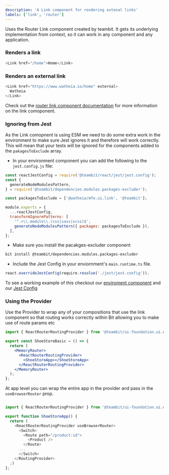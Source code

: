 ```yaml
---
description: 'A Link component for rendering extenal links'
labels: ['link', 'router']
---
```



Uses the Router Link component created by teambit. It gets its underlying implementation from context, so it can work in any component and any application.

### Renders a link

```js live
<Link href="/home">Home</Link>
```

### Renders an external link

```js live
<Link href="https://www.watheia.io/home" external>
  Watheia
</Link>
```

Check out the [router link component documentation](https://bit.dev/watheia/base-ui/navigator/link) for more information on the link comoponent.

### Ignoring from Jest

As the Link comopnent is using ESM we need to do some extra work in the environment to make sure Jest ignores it and therefore will work correctly. This will mean that your tests will be ignored for the components added to the `pakagesToExclude` array.

- In your environment component you can add the following to the `jest.config.js` file:

```js
const reactJestConfig = require('@teambit/react/jest/jest.config');
const {
  generateNodeModulesPattern,
} = require('@teambit/dependencies.modules.packages-excluder');

const packagesToExclude = ['@watheia/mfe.ui.link', '@teambit'];

module.exports = {
  ...reactJestConfig,
  transformIgnorePatterns: [
    '^.+\\.module\\.(css|sass|scss)$',
    generateNodeModulesPattern({ packages: packagesToExclude }),
  ],
};
```

- Make sure you install the pacakges-excluder component

```bash
bit install @teambit/dependencies.modules.packages-excluder
```

- Include the Jest Config in your enviornment's `main.runtime.ts` file.

```js
react.overrideJestConfig(require.resolve('./jest/jest.config')),
```

To see a working example of this checkout our [enviroment component](https://bit.dev/learn-bit-react/base-ui/env/learn-bit-react/~code/learn-bit-react.main.runtime.ts) and our [Jest Config](https://bit.dev/learn-bit-react/base-ui/env/learn-bit-react/~code/jest/jest.config.js)

### Using the Provider

Use the Provider to wrap any of your compositions that use the link component so that routing works correctly within Bit allowing you to make use of route params etc

```jsx
import { ReactRouterRoutingProvider } from '@teambit/ui-foundation.ui.navigation.react-router.routing-adapter';

export const ShoeStoreBasic = () => {
  return (
    <MemoryRouter>
      <ReactRouterRoutingProvider>
        <ShoeStoreApp></ShoeStoreApp>
      </ReactRouterRoutingProvider>
    </MemoryRouter>
  );
};
```

At app level you can wrap the entire app in the provider and pass in the `useBrowserRouter` prop.

```js

import { ReactRouterRoutingProvider } from '@teambit/ui-foundation.ui.navigation.react-router.routing-adapter';

export function ShoeStoreApp() {
  return (
    <ReactRouterRoutingProvider useBrowserRouter>
      <Switch>
        <Route path="/product:id">
          <Product />
        </Route>
      ...
      </Switch>
    </RoutingProvider>
  ;)
};
```
